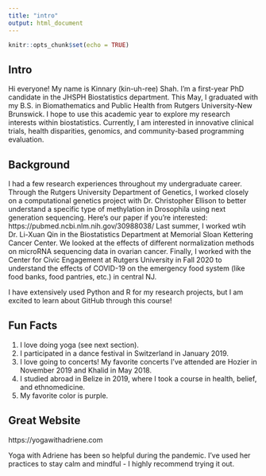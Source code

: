 ```yaml
---
title: "intro"
output: html_document
---
```


```r
knitr::opts_chunk$set(echo = TRUE)
```

## Intro

Hi everyone! My name is Kinnary (kin-uh-ree) Shah. I’m a first-year PhD candidate in the JHSPH Biostatistics department. This May, I graduated with my B.S. in Biomathematics and Public Health from Rutgers University-New Brunswick. I hope to use this academic year to explore my research interests within biostatistics. Currently, I am interested in innovative clinical trials, health disparities, genomics, and community-based programming evaluation.

## Background

I had a few research experiences throughout my undergraduate career. Through the Rutgers University Department of Genetics, I worked closely on a computational genetics project with Dr. Christopher Ellison to better understand a specific type of methylation in Drosophila using next generation sequencing. Here’s our paper if you’re interested: https://pubmed.ncbi.nlm.nih.gov/30988038/ Last summer, I worked wtih Dr. Li-Xuan Qin in the Biostatistics Department at Memorial Sloan Kettering Cancer Center. We looked at the effects of different normalization methods on microRNA sequencing data in ovarian cancer. Finally, I worked with the Center for Civic Engagement at Rutgers University in Fall 2020 to understand the effects of COVID-19 on the emergency food system (like food banks, food pantries, etc.) in central NJ.

I have extensively used Python and R for my research projects, but I am excited to learn about GitHub through this course!

## Fun Facts

1. I love doing yoga (see next section).
2. I participated in a dance festival in Switzerland in January 2019.
3. I love going to concerts! My favorite concerts I’ve attended are Hozier in November 2019 and Khalid in May 2018.
4. I studied abroad in Belize in 2019, where I took a course in health, belief, and ethnomedicine.
5. My favorite color is purple.

## Great Website

https://yogawithadriene.com

Yoga with Adriene has been so helpful during the pandemic. I’ve used her practices to stay calm and mindful - I highly recommend trying it out.